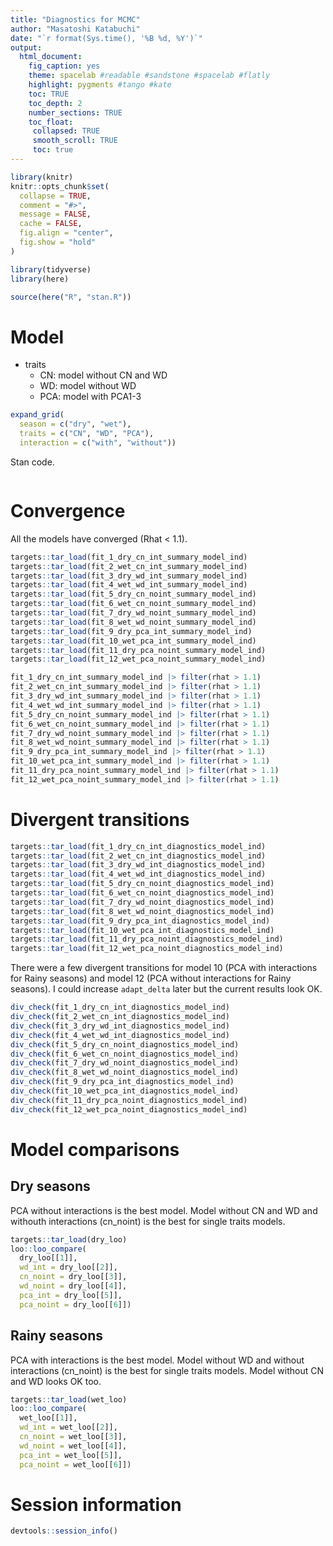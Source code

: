 ```yaml
---
title: "Diagnostics for MCMC"
author: "Masatoshi Katabuchi"
date: "`r format(Sys.time(), '%B %d, %Y')`"
output:
  html_document:
    fig_caption: yes
    theme: spacelab #readable #sandstone #spacelab #flatly
    highlight: pygments #tango #kate
    toc: TRUE
    toc_depth: 2
    number_sections: TRUE
    toc_float:
     collapsed: TRUE
     smooth_scroll: TRUE
     toc: true
---
```



```r
library(knitr)
knitr::opts_chunk$set(
  collapse = TRUE,
  comment = "#>",
  message = FALSE,
  cache = FALSE,
  fig.align = "center",
  fig.show = "hold"
)
```


```r
library(tidyverse)
library(here)
```

```r
source(here("R", "stan.R"))
```

# Model

- traits
  - CN: model without CN and WD
  - WD: model without WD
  - PCA: model with PCA1-3

```r
expand_grid(
  season = c("dry", "wet"),
  traits = c("CN", "WD", "PCA"),
  interaction = c("with", "without"))
```

Stan code.

```stan
```


# Convergence

All the models have converged (Rhat < 1.1).

```r
targets::tar_load(fit_1_dry_cn_int_summary_model_ind)
targets::tar_load(fit_2_wet_cn_int_summary_model_ind)
targets::tar_load(fit_3_dry_wd_int_summary_model_ind)
targets::tar_load(fit_4_wet_wd_int_summary_model_ind)
targets::tar_load(fit_5_dry_cn_noint_summary_model_ind)
targets::tar_load(fit_6_wet_cn_noint_summary_model_ind)
targets::tar_load(fit_7_dry_wd_noint_summary_model_ind)
targets::tar_load(fit_8_wet_wd_noint_summary_model_ind)
targets::tar_load(fit_9_dry_pca_int_summary_model_ind)
targets::tar_load(fit_10_wet_pca_int_summary_model_ind)
targets::tar_load(fit_11_dry_pca_noint_summary_model_ind)
targets::tar_load(fit_12_wet_pca_noint_summary_model_ind)
```


```r
fit_1_dry_cn_int_summary_model_ind |> filter(rhat > 1.1)
fit_2_wet_cn_int_summary_model_ind |> filter(rhat > 1.1)
fit_3_dry_wd_int_summary_model_ind |> filter(rhat > 1.1)
fit_4_wet_wd_int_summary_model_ind |> filter(rhat > 1.1)
fit_5_dry_cn_noint_summary_model_ind |> filter(rhat > 1.1)
fit_6_wet_cn_noint_summary_model_ind |> filter(rhat > 1.1)
fit_7_dry_wd_noint_summary_model_ind |> filter(rhat > 1.1)
fit_8_wet_wd_noint_summary_model_ind |> filter(rhat > 1.1)
fit_9_dry_pca_int_summary_model_ind |> filter(rhat > 1.1)
fit_10_wet_pca_int_summary_model_ind |> filter(rhat > 1.1)
fit_11_dry_pca_noint_summary_model_ind |> filter(rhat > 1.1)
fit_12_wet_pca_noint_summary_model_ind |> filter(rhat > 1.1)
```


# Divergent transitions

```r
targets::tar_load(fit_1_dry_cn_int_diagnostics_model_ind)
targets::tar_load(fit_2_wet_cn_int_diagnostics_model_ind)
targets::tar_load(fit_3_dry_wd_int_diagnostics_model_ind)
targets::tar_load(fit_4_wet_wd_int_diagnostics_model_ind)
targets::tar_load(fit_5_dry_cn_noint_diagnostics_model_ind)
targets::tar_load(fit_6_wet_cn_noint_diagnostics_model_ind)
targets::tar_load(fit_7_dry_wd_noint_diagnostics_model_ind)
targets::tar_load(fit_8_wet_wd_noint_diagnostics_model_ind)
targets::tar_load(fit_9_dry_pca_int_diagnostics_model_ind)
targets::tar_load(fit_10_wet_pca_int_diagnostics_model_ind)
targets::tar_load(fit_11_dry_pca_noint_diagnostics_model_ind)
targets::tar_load(fit_12_wet_pca_noint_diagnostics_model_ind)
```

There were a few divergent transitions for model 10 (PCA with interactions for Rainy seasons) and model 12 (PCA without interactions for Rainy seasons).
I could increase `adapt_delta ` later but the current results look OK.

```r
div_check(fit_1_dry_cn_int_diagnostics_model_ind)
div_check(fit_2_wet_cn_int_diagnostics_model_ind)
div_check(fit_3_dry_wd_int_diagnostics_model_ind)
div_check(fit_4_wet_wd_int_diagnostics_model_ind)
div_check(fit_5_dry_cn_noint_diagnostics_model_ind)
div_check(fit_6_wet_cn_noint_diagnostics_model_ind)
div_check(fit_7_dry_wd_noint_diagnostics_model_ind)
div_check(fit_8_wet_wd_noint_diagnostics_model_ind)
div_check(fit_9_dry_pca_int_diagnostics_model_ind)
div_check(fit_10_wet_pca_int_diagnostics_model_ind)
div_check(fit_11_dry_pca_noint_diagnostics_model_ind)
div_check(fit_12_wet_pca_noint_diagnostics_model_ind)
```

# Model comparisons

## Dry seasons

PCA without interactions is the best model.
Model without CN and WD and withouth interactions (cn_noint) is the best for single traits models.

```r
targets::tar_load(dry_loo)
loo::loo_compare(
  dry_loo[[1]],
  wd_int = dry_loo[[2]],
  cn_noint = dry_loo[[3]],
  wd_noint = dry_loo[[4]],
  pca_int = dry_loo[[5]],
  pca_noint = dry_loo[[6]])
```

## Rainy seasons

PCA with interactions is the best model.
Model without WD and without interactions (cn_noint) is the best for single traits models.
Model without CN and WD looks OK too.

```r
targets::tar_load(wet_loo)
loo::loo_compare(
  wet_loo[[1]],
  wd_int = wet_loo[[2]],
  cn_noint = wet_loo[[3]],
  wd_noint = wet_loo[[4]],
  pca_int = wet_loo[[5]],
  pca_noint = wet_loo[[6]])
```

# Session information

```r
devtools::session_info()
```

